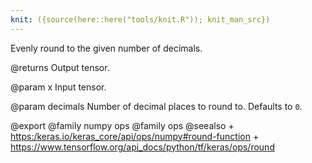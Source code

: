 ```yaml
---
knit: ({source(here::here("tools/knit.R")); knit_man_src})
---
```

Evenly round to the given number of decimals.

@returns
    Output tensor.

@param x
Input tensor.

@param decimals
Number of decimal places to round to. Defaults to `0`.

@export
@family numpy ops
@family ops
@seealso
+ <https:/keras.io/keras_core/api/ops/numpy#round-function>
+ <https://www.tensorflow.org/api_docs/python/tf/keras/ops/round>
